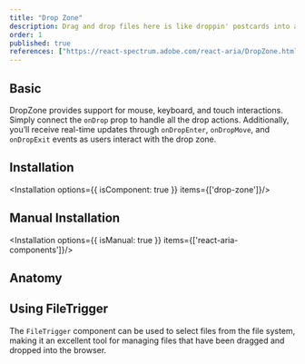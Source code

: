 ```yaml
---
title: "Drop Zone"
description: Drag and drop files here is like droppin' postcards into a mailbox easy and effective for quick uploads.
order: 1
published: true
references: ["https://react-spectrum.adobe.com/react-aria/DropZone.html#props"]
---
```


## Basic

DropZone provides support for mouse, keyboard, and touch interactions. Simply connect the `onDrop` prop to handle all the drop actions. Additionally, you’ll receive real-time updates through `onDropEnter`, `onDropMove`, and `onDropExit` events as users interact with the drop zone.

<How toUse="drag-and-drop/drop-zone-demo" />

## Installation
<Installation options={{ isComponent: true }} items={['drop-zone']}/>


## Manual Installation

<Installation options={{ isManual: true }} items={['react-aria-components']}/>

<SourceCode toShow='drop-zone'/>

## Anatomy
<Anatomy show='drop-zone-anatomy'/>

## Using FileTrigger
The `FileTrigger` component can be used to select files from the file system, making it an excellent tool for managing files that have been dragged and dropped into the browser.

<How toUse="drag-and-drop/drop-zone-and-file-trigger-demo" />
